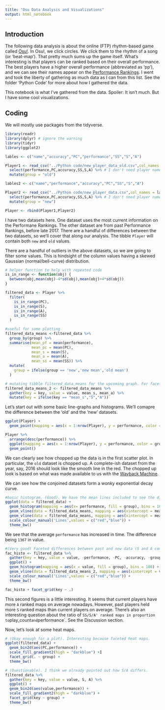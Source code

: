 ```yaml
---
title: "Osu Data Analysis and Visualizations"
output: html_notebook
---
```

## Introduction
The following data analysis is about the online (FTP) rhythm-based game called [Osu!](osu.ppy.sh). In Osu!, we click circles. We click them to the rhythm of a song (or 'beat-map'). That pretty much sums up the game itself. What's interesting is that players can be ranked based on their overall performance. The best players have a higher overall performance (abbreviated as 'pp'), and we can see their names appear on the [Performance Rankings](https://osu.ppy.sh/rankings/osu/performance). I went and took the liberty of gathering as much data as I can from this list. See the folder 'Python Code' for more about how I gathered the data. 

This notebook is what I've gathered from the data. Spoiler: It isn't much. But I have some cool visualizations. 

## Coding
We will mostly use packages from the tidyverse. 
```r
library(readr)
library(dplyr) # ignore the warning
library(tidyr)
library(ggplot2)

lables <- c("name","accuracy","PC","performance","SS","S","A")

Player1 <- read_csv("../Python code/new_player_data_old.csv",col_names = lables) %>%
  select(performance,PC,accuracy,SS,S,A) %>% # I don't need player names for this analysis. 
  mutate(group = "old")

lables2 <- c("name","performance","accuracy","PC","SS","S","A")

Player2 <- read_csv("../Python code/new_player_data.csv",col_names = lables2) %>%
  select(performance,PC,accuracy,SS,S,A) %>% # I don't need player names for this analysis. 
  mutate(group = "new")

Player <- rbind(Player1,Player2)
```
I have two datasets here. One dataset uses the most current information on the Performane Rankings. The other dataset are from past Performance Rankings, before late 2017. There are a handful of differences between the two datasets, so we'll cover that along our analysis. The tibble `Player` will contain both `new` and `old` values.

There are a handful of outliers in the above datasets, so we are going to filter some values. This is hindsight of the column values having a skewed Gaussian (normal/bell-curve) distribution. 
```r
# helper function to help with repeated code
is_in_range <- function(obj) {
  between(obj,mean(obj)-4*sd(obj),mean(obj)+4*sd(obj))
}

filtered_data <- Player %>%
  filter(
    is_in_range(PC),
    is_in_range(S),
    is_in_range(A),
    is_in_range(SS)
  ) 

#useful for some plotting
filtered_data_means <-filtered_data %>%
  group_by(group) %>%
  summarise(mean_pf = mean(performance),
            mean_pc = mean(PC),
            mean_s = mean(S),
            mean_a = mean(A),
            mean_ss = mean(SS)) %>%
  mutate(
    group = ifelse(group == 'new','new mean','old mean')
  )

# mutating tibble filtered_data_means for the upcoming graph. For faceting purposes
filtered_data_means_2 <- filtered_data_means %>%
  gather(key = key, value = value, mean_s, mean_a) %>%
  mutate(key = ifelse(key == "mean_s","S","A")) 
```




Let's start out with some basic line-graphs and histograms. We'll comapre the difference between the 'old' and the 'new' datasets. 
```r
ggplot(Player) +
  geom_point(mapping = aes(x = 1:nrow(Player), y = performance, color = group))

Player %>%
  arrange(desc(performance)) %>%
  ggplot(mapping = aes(x = 1:nrow(Player), y = performance, color = group)) +
  geom_point()
```
We can clearly see how chopped up the data is in the first scatter plot. In particular, the `old` dataset is chopped up. A complete-ish dataset from the year, say, 2016 should look like the smooth line in the red. The chopped up look is based on what was made available to us with the [Wayback Machine](https://web.archive.org/web/*/osu.ppy.sh). 

We can see how the conjoined datasets form a wonky exponential decay curve. 
```r
#basic histogram. (Good). We have the mean lines included to see the differences in old and new data. 
ggplot(data = filtered_data) + 
  geom_histogram(mapping = aes(x= performance, fill = group), bins = 100) +
  geom_vline(data = filtered_data_means, mapping = aes(xintercept = mean_pf[1], color = 'new mean'), size = 1.25, linetype="twodash") +
  geom_vline(data = filtered_data_means, mapping = aes(xintercept = mean_pf[2], color = 'old mean'), size = 1.25, linetype="twodash") +
  scale_colour_manual('Lines',values = c("red","blue")) +
  theme_bw()
```
We see that the average `performance` has increased in time. The difference being `1367` in value.

```r
#(Very good) Faceted differences between past and new data (S and A comparisons only)
fac_histo <- filtered_data %>%
  gather(key = key, value = value, -performance, -PC, -accuracy, -group, -SS) %>%
  ggplot() +
  geom_histogram(mapping = aes(x = value, fill = group), bins = 100) +
  geom_vline(data = filtered_data_means_2, mapping = aes(xintercept = value, color = group), size = 1.25, linetype="twodash") +
  scale_colour_manual('Lines',values = c("red","blue")) +
  theme_bw()

fac_histo + facet_grid(key ~ .)
```
This second figures is a little interesting. It seems that current players have more `A` ranked maps on average nowadays. However, past players held more `S` ranked maps than current players on average. There's also an interesting question about the ratio of `SS/S/A' ranked maps in proportion to `play_count` and `performance`. See the Discussion section.

Now, let's look at some heat maps. 
```r
# (Okay enough for a plot). Interesting because faceted heat maps. 
ggplot(filtered_data) +
  geom_bin2d(aes(PC,performance)) +
  scale_fill_gradient2(high = "darkblue") +I 
  facet_grid(. ~ group) +
  theme_bw()
```


```r
# (Questionable). I think we already pointed out how S/A differs. 
filtered_data %>%
  gather(key = key, value = value, S, A) %>%
  ggplot() +
  geom_bin2d(aes(value,performance)) +
  scale_fill_gradient2(high = "darkblue") +
  facet_grid(key ~ group) +
  theme_bw()
```



